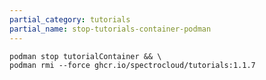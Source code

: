 ```yaml
---
partial_category: tutorials
partial_name: stop-tutorials-container-podman
---
```


```shell
podman stop tutorialContainer && \
podman rmi --force ghcr.io/spectrocloud/tutorials:1.1.7
```